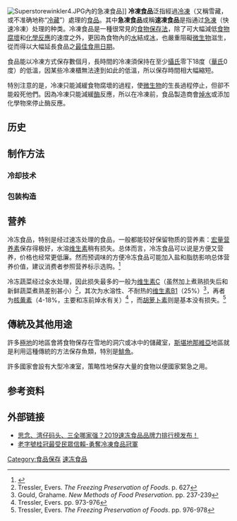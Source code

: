 [[File:Superstorewinkler4.JPG|thumb]]內的急凍食品]]
'''冷凍食品'''泛指經過[[冷凍|冷凍]]（又稱雪藏，或不准确地称“[[冷藏|冷藏]]”）處理的[[食品|食品]]。其中'''急凍食品'''或稱'''速凍食品'''是指通过[[急凍|急凍]]（快速冷凍）处理的种类。冷凍食品是一種很常見的[[食物保存法|食物保存法]]，除了可大幅減低[[食物变质|食物腐壞]]和[[化學反應|化學反應]]的速度之外，更因為食物內的[[水|水]]結成[[冰|冰]]，也嚴重阻礙[[微生物|微生物]]滋生，從而得以大幅延長食品之[[最佳食用日期|最佳食用日期]]。

食品能以冷凍方式保存數個月，長時間的冷凍須保持在至少[[攝氏|攝氏]]零下18度（[[華氏|華氏]]0度）的低溫，因某些冷凍櫃無法達到如此的低溫，所以保存時間相大幅縮短。

特別注意的是，冷凍只能減緩食物腐壞的過程，使[[微生物|微生物]]的生長過程停止，但卻不能殺死他們。因為冷凍只能減緩[[酶|酶]]反應，所以在冷凍前，食品製造商會[[焯水|焯水]]或添加化學物來停止酶反應。

== 历史 ==


== 制作方法 ==

=== 冷却技术 ===

=== 包装构造 ===

==营养==
冷冻食品，特别是经过速冻处理的食品，一般都能较好保留物质的营养素：[[宏量营养素|宏量营养素]]保存得极好，水溶[[维生素|维生素]]稍有损失。总体而言，冷冻食品可以说是方便又营养，价格也经常更低廉。然而预调味的方便冷冻食品可能加入盐和脂肪影响总体营养价值，建议消费者参照营养标示选购。<ref>{{cite web |title=Frozen Foods: Convenient and Nutritious |url=https://www.eatright.org/food/planning-and-prep/smart-shopping/frozen-foods-convenient-and-nutritious |website=www.eatright.org |language=en |access-date=2021-11-17 |archive-date=2022-01-24 |archive-url=https://web.archive.org/web/20220124234054/https://www.eatright.org/food/planning-and-prep/smart-shopping/frozen-foods-convenient-and-nutritious |dead-url=no }}</ref>

冷冻蔬菜经过汆水处理，因此损失最多的一般为[[维生素C|维生素C]]（虽然加上煮熟损失后和新鲜蔬菜煮熟差别甚小）<ref>Tressler, Evers. ''The Freezing Preservation of Foods''. p. 627</ref>，其次为水溶性、不耐热的[[维生素B1|维生素B1]]（25%）<ref>Gould, Grahame. ''New Methods of Food Preservation''. pp. 237-239</ref>，再者为[[核黄素|核黄素]]（4-18%，主要和冻前焯水有关）<ref>Tressler, Evers. pp. 973-976</ref> ，而[[胡萝卜素|胡萝卜素]]则是基本没有损失。<ref>Tressler, Evers. ''The Freezing Preservation of Foods''. pp. 976-978</ref>

== 傳統及其他用途 ==
許多[[極地|極地]]的地區會將食物保存在雪地的洞穴或冰中的儲藏室，[[斯堪地那維亞|斯堪地那維亞]]地區就是利用這種傳統的方法保存魚類，特別是[[鯡魚|鯡魚]]。

許多國家會設有大型冷凍室，策略性地保存大量的食物以便國家緊急之用。

== 参考资料 ==
{{Reflist|50em}}

==外部链接==
*[https://kuaibao.qq.com/s/20190419A027GM00?refer=spider 思念、湾仔码头、三全哪家强？2019速冻食品品牌力排行榜发布！] {{Wayback|url=https://kuaibao.qq.com/s/20190419A027GM00?refer=spider |date=20190927114617 }}
*[https://www.ailanmeng.com/news/老字號桂冠最受民眾信賴-勇奪冷凍食品冠軍-連鎖/ 老字號桂冠最受民眾信賴-勇奪冷凍食品冠軍]{{Dead link|date=2020年4月 |bot=InternetArchiveBot |fix-attempted=yes }}

{{食物保存}}
{{速冻食品}}
{{Authority control}}
[[Category:食品保存|Category:食品保存]]
[[Category:速冻食品|]]